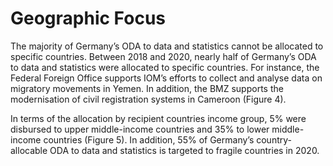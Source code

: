 # Geographic Focus {-}

The majority of Germany’s ODA to data and statistics cannot be allocated to specific countries. Between 2018 and 2020, nearly half of Germany’s ODA to data and statistics were allocated to specific countries. For instance, the Federal Foreign Office supports IOM’s efforts to collect and analyse data on migratory movements in Yemen. In addition, the BMZ supports the modernisation of civil registration systems in Cameroon (Figure 4).

In terms of the allocation by recipient countries income group, 5% were disbursed to upper middle-income countries and 35% to lower middle-income countries (Figure 5). In addition, 55% of Germany’s country-allocable ODA to data and statistics is targeted to fragile countries in 2020.
